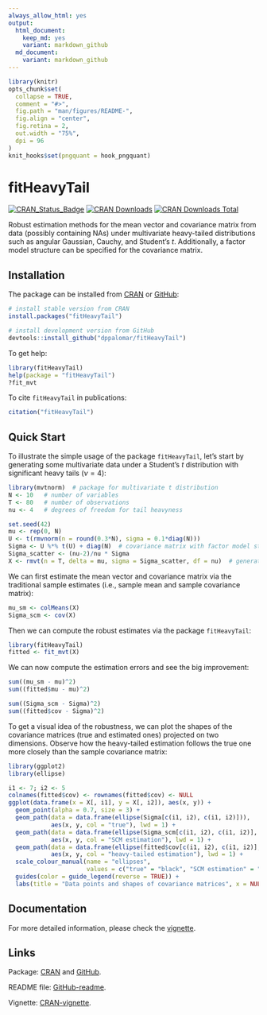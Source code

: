 ```yaml
---
always_allow_html: yes
output:
  html_document:
    keep_md: yes
    variant: markdown_github
  md_document:
    variant: markdown_github
---
```


<!-- README.md is generated from README.Rmd. Please edit that file -->

```r
library(knitr)
opts_chunk$set(
  collapse = TRUE,
  comment = "#>",
  fig.path = "man/figures/README-",
  fig.align = "center",
  fig.retina = 2,
  out.width = "75%",
  dpi = 96
)
knit_hooks$set(pngquant = hook_pngquant)
```



# fitHeavyTail
[![CRAN_Status_Badge](https://www.r-pkg.org/badges/version/fitHeavyTail)](https://CRAN.R-project.org/package=fitHeavyTail)
[![CRAN Downloads](https://cranlogs.r-pkg.org/badges/fitHeavyTail)](https://CRAN.R-project.org/package=fitHeavyTail)
[![CRAN Downloads Total](https://cranlogs.r-pkg.org/badges/grand-total/fitHeavyTail?color=brightgreen)](https://CRAN.R-project.org/package=fitHeavyTail)

Robust estimation methods for the mean vector and covariance matrix 
from data (possibly containing NAs) under multivariate heavy-tailed 
distributions such as angular Gaussian, Cauchy, and Student's $t$. Additionally,
a factor model structure can be specified for the covariance matrix.
    

## Installation
The package can be installed from [CRAN](https://CRAN.R-project.org/package=fitHeavyTail) or [GitHub](https://github.com/dppalomar/fitHeavyTail):
```r
# install stable version from CRAN
install.packages("fitHeavyTail")

# install development version from GitHub
devtools::install_github("dppalomar/fitHeavyTail")
```

To get help:
```r
library(fitHeavyTail)
help(package = "fitHeavyTail")
?fit_mvt
```

To cite `fitHeavyTail` in publications:
```r
citation("fitHeavyTail")
```


## Quick Start
To illustrate the simple usage of the package `fitHeavyTail`, let's start by generating some multivariate data under a Student's $t$ distribution with significant heavy tails ($\nu=4$):
```r
library(mvtnorm)  # package for multivariate t distribution
N <- 10   # number of variables
T <- 80   # number of observations
nu <- 4   # degrees of freedom for tail heavyness

set.seed(42)
mu <- rep(0, N)
U <- t(rmvnorm(n = round(0.3*N), sigma = 0.1*diag(N)))
Sigma <- U %*% t(U) + diag(N)  # covariance matrix with factor model structure
Sigma_scatter <- (nu-2)/nu * Sigma
X <- rmvt(n = T, delta = mu, sigma = Sigma_scatter, df = nu)  # generate data
```

We can first estimate the mean vector and covariance matrix via the traditional sample estimates (i.e., sample mean and sample covariance matrix):
```r
mu_sm <- colMeans(X)
Sigma_scm <- cov(X)
```

Then we can compute the robust estimates via the package `fitHeavyTail`:
```r
library(fitHeavyTail)
fitted <- fit_mvt(X)
```

We can now compute the estimation errors and see the big improvement:
```r
sum((mu_sm - mu)^2)
sum((fitted$mu - mu)^2)

sum((Sigma_scm - Sigma)^2)
sum((fitted$cov - Sigma)^2)
```

To get a visual idea of the robustness, we can plot the shapes of the covariance matrices (true and estimated ones) projected on two dimensions. Observe how the heavy-tailed estimation follows the true one more closely than the sample covariance matrix:
```r
library(ggplot2)
library(ellipse)

i1 <- 7; i2 <- 5
colnames(fitted$cov) <- rownames(fitted$cov) <- NULL
ggplot(data.frame(x = X[, i1], y = X[, i2]), aes(x, y)) +
  geom_point(alpha = 0.7, size = 3) +
  geom_path(data = data.frame(ellipse(Sigma[c(i1, i2), c(i1, i2)])), 
            aes(x, y, col = "true"), lwd = 1) +
  geom_path(data = data.frame(ellipse(Sigma_scm[c(i1, i2), c(i1, i2)], centre = mu_sm[c(i1, i2)])), 
            aes(x, y, col = "SCM estimation"), lwd = 1) +
  geom_path(data = data.frame(ellipse(fitted$cov[c(i1, i2), c(i1, i2)], centre = fitted$mu[c(i1, i2)])), 
            aes(x, y, col = "heavy-tailed estimation"), lwd = 1) +
  scale_colour_manual(name = "ellipses",
                      values = c("true" = "black", "SCM estimation" = "red", "heavy-tailed estimation" = "blue")) +
  guides(color = guide_legend(reverse = TRUE)) +
  labs(title = "Data points and shapes of covariance matrices", x = NULL, y = NULL)
```



## Documentation
For more detailed information, please check the
[vignette](https://CRAN.R-project.org/package=fitHeavyTail/vignettes/CovarianceEstimationHeavyTail.html).



## Links
Package: [CRAN](https://CRAN.R-project.org/package=fitHeavyTail) and [GitHub](https://github.com/dppalomar/fitHeavyTail).

README file: [GitHub-readme](https://github.com/dppalomar/fitHeavyTail/blob/master/README.md).

Vignette: [CRAN-vignette](https://CRAN.R-project.org/package=fitHeavyTail/vignettes/CovarianceEstimationHeavyTail.html).

